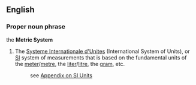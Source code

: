 ==English==

===Proper noun phrase===
the '''Metric System'''
#The [[Systeme Internationale d'Unites]] (International System of Units), or [[SI]] system of measurements that is based on the fundamental units of the [[meter]]/[[metre]], the [[liter]]/[[litre]], the [[gram]], etc.
#: see [[Wiktionary_Appendix:SI_units|Appendix on SI Units]]